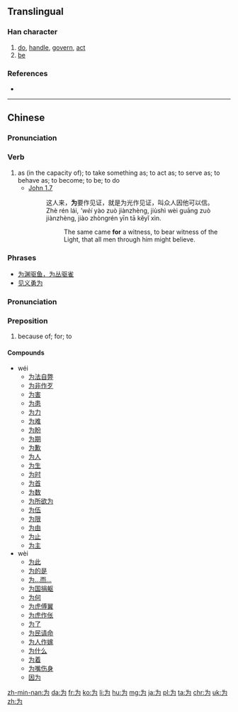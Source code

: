 {{also|爲}}<!-- may be replaced by zh-forms -->
==Translingual==
{{stroke order|type=animate}}
{{zh-hanzi-box|为|[[為]]}}

===Han character===
{{Han char|rn=3|rad=丶|as=03|sn=4|four=34027|canj=IKSI}}

# [[do]], [[handle]], [[govern]], [[act]]
# [[be]]

===References===
* {{Han ref|kx=0080.191|hdz=10044.020|uh=4E3A|ud=20026}}

----

==Chinese==
{{zh-hanzi-box|为|[[爲]]}}

===Pronunciation===
{{zh-pron
|m=wéi
|c=wai6
|h=pfs=vi/vì
|mc=y
|oc=y
|ma=zh-wèi.ogg
|cat=v
}}

===Verb===
{{zh-verb|s|pin=wéi|pint=wei2|tra=為}}

# as (in the capacity of); to take something as; to act as; to serve as; to behave as; to become; to be; to do
#* [http://wordproject.org/multi/bi_en_cn_py.htm John 1.7]
#*: 这人来，'''为'''要作见证，就是为光作见证，叫众人因他可以信。
#*: Zhè rén lái, '''wèi'' yào zuò jiànzhèng, jiùshì wèi guāng zuò jiànzhèng, jiào zhòngrén yīn tā kĕyǐ xìn.
#*:: The same came '''for''' a witness, to bear witness of the Light, that all men through him might believe.

===Phrases===
* [[为渊驱鱼，为丛驱雀]]
* [[见义勇为]]

===Pronunciation===
{{zh-pron
|m=wèi
|c=wai4
|h=pfs=vi/vì
|ma=
|cat=prep
}}

===Preposition===
{{zh-prep|s|pin=wèi|pint=wei4|tra=為}}

# because of; for; to

====Compounds====
* wéi
** [[为法自弊]]
** [[为非作歹]]
** [[为害]]
** [[为患]]
** [[为力]]
** [[为难]]
** [[为盼]]
** [[为期]]
** [[为歉]]
** [[为人]]
** [[为生]]
** [[为时]]
** [[为首]]
** [[为数]]
** [[为所欲为]]
** [[为伍]]
** [[为限]]
** [[为由]]
** [[为止]]
** [[为主]]
* wèi
** [[为此]]
** [[为的是]]
** [[为…而…]]
** [[为国捐躯]]
** [[为何]]
** [[为虎傅翼]]
** [[为虎作伥]]
** [[为了]]
** [[为民请命]]
** [[为人作嫁]]
** [[为什么]]
** [[为着]]
** [[为嘴伤身]]
** [[因为]]

[[zh-min-nan:为]]
[[da:为]]
[[fr:为]]
[[ko:为]]
[[li:为]]
[[hu:为]]
[[mg:为]]
[[ja:为]]
[[pl:为]]
[[ta:为]]
[[chr:为]]
[[uk:为]]
[[zh:为]]